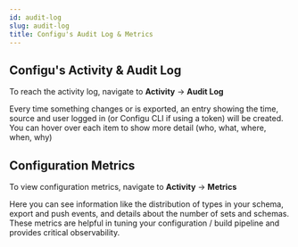 ```yaml
---
id: audit-log
slug: audit-log
title: Configu's Audit Log & Metrics
---
```


## Configu's Activity & Audit Log

To reach the activity log, navigate to **Activity** &rarr; **Audit Log**

Every time something changes or is exported, an entry showing the time, source and user logged in
(or Configu CLI if using a token) will be created. You can hover over each item to show more 
detail (who, what, where, when, why)

## Configuration Metrics

To view configuration metrics, navigate to **Activity** &rarr; **Metrics**
 
Here you can see information like the distribution of types in your schema,
export and push events, and details about the number of sets and schemas. These metrics are helpful
in tuning your configuration / build pipeline and provides critical observability.